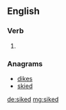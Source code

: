 ==English==

===Verb===
{{head|en}}

# {{en-past of|sike}}

===Anagrams===
* [[dikes#English|dikes]]
* [[skied#English|skied]]

[[de:siked]]
[[mg:siked]]